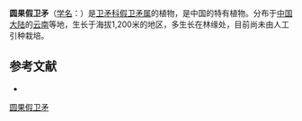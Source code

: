 {{Speciesbox
| name = 圆果假卫矛
| status = 
| status_system = 
| image =
| genus = Microtropis
| species = sphaerocarpa
| authority = C. Y. Cheng et T. C. Kao
}}

'''圆果假卫矛'''（[[学名|学名]]：{{lang|la|''Microtropis sphaerocarpa''}}）是[[卫矛科|卫矛科]][[假卫矛属|假卫矛属]]的植物，是中国的特有植物。分布于[[中国大陆|中国大陆]]的[[云南|云南]]等地，生长于海拔1,200米的地区，多生长在林缘处，目前尚未由人工引种栽培。

== 参考文献 ==
<div class="references-small">
* {{cite web| url =http://www.bioinfo.cn/db05/KmzwSpecies.php?action=view&id=2379| title =圆果假卫矛| work =《中国高等植物数据库全库》| publisher =中国科学院微生物研究所| author =昆明植物研究所| accessdate =2009-02-23| deadurl =yes| archiveurl =https://web.archive.org/web/20160305040752/http://www.bioinfo.cn/db05/KmzwSpecies.php?action=view&id=2379| archivedate =2016-03-05}}
</div>
{{Taxonbar|from=Q10926523}}

[[Category:假卫矛属|圆果假卫矛]]


{{植物小作品}}